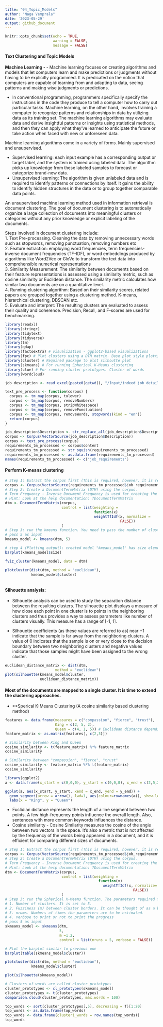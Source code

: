 ```yaml
---
title: "04_Topic_Models"
author: "Naga Vemprala"
date: '2023-05-29'
output: github_document
---
```


```r
knitr::opts_chunk$set(echo = TRUE,
                      warning = FALSE,
                      message = FALSE)
```

#### Text Clustering and Topic Models 

**Machine Learning - **
- Machine learning focuses on creating algorithms and models that let computers learn and make predictions or judgments without having to be explicitly programmed. It is predicated on the notion that computers are capable of learning from and adapting to data, seeing patterns and making wise judgments or predictions.    

- In conventional programming, programmers specifically specify the instructions in the code they produce to tell a computer how to carry out particular tasks. Machine learning, on the other hand, involves training a computer to recognize patterns and relationships in data by utilizing data as its training set. The machine learning algorithms may evaluate data and derive insightful patterns or insights using statistical methods, and then they can apply what they've learned to anticipate the future or take action when faced with new or unforeseen data.    

Machine learning algorithms come in a variety of forms. Mainly supervised and unsupervised. 

- Supervised learning: each input example has a corresponding output or target label, and the system is trained using labeled data. The algorithm picks up knowledge from these labeled samples to forecast or categorize brand-new data.
- Unsupervised learning: The algorithm is given unlabeled data and is required to identify patterns or connections by itself. It gains the ability to identify hidden structures in the data or to group together comparable data points.     

An unsupervised machine learning method used in information retrieval is document clustering. The goal of document clustering is to automatically organize a large collection of documents into meaningful clusters or categories without any prior knowledge or explicit labeling of the documents.

Steps involved in document clustering include:       
1. Text Pre-processing. Cleaning the data by removing unnecessary words such as stopwords, removing punctuation, removing numbers etc    
2. Feature extraction: employing word frequencies, term frequencies-inverse document frequencies (TF-IDF), or word embeddings produced by algorithms like Word2Vec or GloVe to transform the text data into comprehensible numerical representations     
3. Similarity Measurement: The similarity between documents based on their feature representations is assessed using a similarity metric, such as cosine similarity or Euclidean distance. The similarity metric calculates how similar two documents are on a quantitative level.       
4. Running clustering algorithm: Based on their similarity scores, related papers are grouped together using a clustering method. K-means, hierarchical clustering, DBSCAN etc.       
5. Evaluate and interpret: The resulting clusters are evaluated to assess their quality and coherence. Precision, Recall, and F-scores are used for benchmarking.      



```r
library(readxl)
library(stringr)
library(tidytext)
library(tidyverse)
library(tm)
library(qdap)
library(factoextra) # visualization - ggplot2-based visualizations 
library(fpc) # Plot clusters using a DTM matrix. Base plot style plotting 
library(cluster) # Required package to plot silhoutte plot 
library(skmeans) # For running Spherical K-Means clustering 
library(clue) # For running cluster prototypes. Cluster of words 
library(wordcloud)
```


```r
job_description <- read_excel(paste0(getwd(), "/Input/indeed_job_details.xlsx"))
```

```r
text_pre_process <- function(corpus) {
  corpus <- tm_map(corpus, tolower)
  corpus <- tm_map(corpus, removeNumbers)
  corpus <- tm_map(corpus, stripWhitespace)
  corpus <- tm_map(corpus, removePunctuation)
  corpus <- tm_map(corpus, removeWords, stopwords(kind = "en"))
  return(corpus)
}

```


```r
job_description$Description <- str_replace_all(job_description$Description, "\\r|\\n", " ")
corpus <- Corpus(VectorSource(job_description$Description))
corpus <- text_pre_process(corpus)
requirements_tm_processed <- corpus$content
requirements_tm_processed <- str_squish(requirements_tm_processed)
requirements_tm_processed <- as.data.frame(requirements_tm_processed)
names(requirements_tm_processed) <- c("job_requirements")
```

#### Perform K-means clustering 

```r
# Step 1: Extract the corpus first (This is required, however, it is redundant because the text is processed for cleaning using the corpus.)
corpus <- Corpus(VectorSource(requirements_tm_processed$job_requirements))
# Step 2: Create a DocumentTermMatrix (DTM) using the corpus. 
# Term Frequency - Inverse Document Frequency is used for creating the matrix. 
# Hint: Look at the help documentation: ?DocumentTermMatrix
dtm <- DocumentTermMatrix(corpus,
                          control = list(weighting =
                                         function(x)
                                         weightTfIdf(x, normalize =
                                                     FALSE))
                          )
# Step 3: run the kmeans function. You need to pass the number of clusters you want to create. 
# pass 5 as input 
kmeans_model <- kmeans(dtm, 5)

# step 4 (Plotting output): created model "kmeans_model" has size element.It provides count of elements mapped to each cluster. Using this size, create a frequency bar plot. 
barplot(kmeans_model$size)
```


```r
fviz_cluster(kmeans_model, data = dtm)
```


```r
plotcluster(dist(dtm, method = "euclidean"),
            kmeans_model$cluster)
      
```

#### Silhouette analysis: 
- Silhouette analysis can be used to study the separation distance between the resulting clusters. The silhouette plot displays a measure of how close each point in one cluster is to points in the neighboring clusters and thus provides a way to assess parameters like number of clusters visually. This measure has a range of [-1, 1].      

- Silhouette coefficients (as these values are referred to as) near +1 indicate that the sample is far away from the neighboring clusters. A value of 0 indicates that the sample is on or very close to the decision boundary between two neighboring clusters and negative values indicate that those samples might have been assigned to the wrong cluster.      
```r
euclidean_distance_matrix <- dist(dtm, 
                       method = "euclidean")
plot(silhouette(kmeans_model$cluster, 
                euclidean_distance_matrix))
```

#### Most of the documents are mapped to a single cluster. It is time to extend the clustering approaches.
- **Sperical K-Means Clustering (A cosine similarity based clustering method)

```r
features <- data.frame(measures = c("compassion", "fierce", "trust"), 
                       King = c(2, 5, 2),
                       Queen = c(4, 1, 5)) # Euclidean distance depends of features
feature_matrix <- as.matrix(features[, c(2,3)])

# Similarity between King and Queen 
cosine_similarity <- t(feature_matrix) %*% feature_matrix
cosine_similarity

# Similarity between "compassion", "fierce", "trust"
cosine_similarity <- feature_matrix %*% t(feature_matrix)
cosine_similarity

library(ggplot2)
a <- data.frame(x_start = c(0,0,0), y_start = c(0,0,0), x_end = c(2,5,2), y_end = c(4,1,5))

ggplot(a, aes(x_start, y_start, xend = x_end, yend = y_end)) +
  geom_segment(arrow = arrow(), lwd=1, aes(colour=rownames(a)), show.legend = F) +
  labs(x = "King", y = "Queen")
```

- Euclidian distance represents the length of a line segment between two points. A few high-frequency points influence the overall length. Also, sentences with more common keywords influences the distance. 
- Cosine similarity - Cosine Similarity measures the cosine of the angle between two vectors in the space. It’s also a metric that is not affected by the frequency of the words being appeared in a document, and it is efficient for comparing different sizes of documents.

```r
# Step 1: Extract the corpus first (This is required, however, it is redundant because the text is processed for cleaning using the corpus.)
corpus <- Corpus(VectorSource(requirements_tm_processed$job_requirements))
# Step 2: Create a DocumentTermMatrix (DTM) using the corpus. 
# Term Frequency - Inverse Document Frequency is used for creating the matrix. 
# Hint: Look at the help documentation: ?DocumentTermMatrix
dtm <- DocumentTermMatrix(corpus,
                          control = list(weighting =
                                           function(x)
                                             weightTfIdf(x, normalize= 
                                                           FALSE))
                          )
# Step 3: run the Spherical K-Means function. The parameters required for running S K-Means are:
# 1. Number of clusters. It is set to 5.
# 2. Fuzziness (m) between cluster borders. It can be thought of as a border between clusters. How broad is the boarder that you want? Ranges from 1 and upwards. The higher the expected fuzziness the higher should be the value. Ideal value is 1.2 
# 3. nrums. Numbers of times the parameters are to be estimated. 
# 4. verbose to print or not to print the progress 
# pass 5 as input 
skmeans_model <- skmeans(dtm,
                         5,
                         m =1.2,
                         control = list(nruns = 5, verbose = FALSE))

# Plot the barplot similar to previous one 
barplot(table(skmeans_model$cluster))
```

```r
plotcluster(dist(dtm, method = "euclidean"),
            kmeans_model$cluster)
```


```r
plot(silhouette(skmeans_model))
```


```r
# Clusters of words are called cluster prototypes 
cluster_prototypes <- cl_prototypes(skmeans_model)
cluster_prototypes <- t(cluster_prototypes)
comparison.cloud(cluster_prototypes, max.words = 100)
```


```r
top_words <- sort(cluster_prototypes[,5], decreasing = T)[1:20]
top_words <- as.data.frame(top_words)
top_words <- data.frame(cluster1_words = row.names(top_words))
top_words
```

